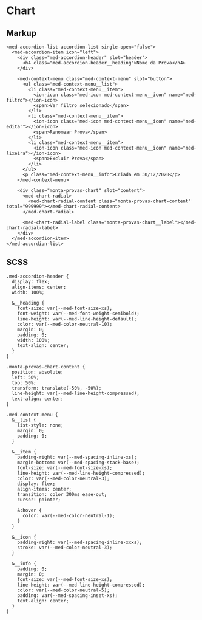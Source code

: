 
<Meta title="Components/Team/Monta provas/Chart/Usage" />

# Chart

## Markup

```
<med-accordion-list accordion-list single-open="false">
  <med-accordion-item icon="left">
    <div class="med-accordion-header" slot="header">
      <h4 class="med-accordion-header__heading">Nome da Prova</h4>
    </div>

    <med-context-menu class="med-context-menu" slot="button">
      <ul class="med-context-menu__list">
        <li class="med-context-menu__item">
          <ion-icon class="med-icon med-context-menu__icon" name="med-filtro"></ion-icon>
          <span>Ver filtro selecionado</span>
        </li>
        <li class="med-context-menu__item">
          <ion-icon class="med-icon med-context-menu__icon" name="med-editar"></ion-icon>
          <span>Renomear Prova</span>
        </li>
        <li class="med-context-menu__item">
          <ion-icon class="med-icon med-context-menu__icon" name="med-lixeira"></ion-icon>
          <span>Excluir Prova</span>
        </li>
      </ul>
      <p class="med-context-menu__info">Criada em 30/12/2020</p>
    </med-context-menu>

    <div class="monta-provas-chart" slot="content">
      <med-chart-radial>
        <med-chart-radial-content class="monta-provas-chart-content" total="999999"></med-chart-radial-content>
      </med-chart-radial>

      <med-chart-radial-label class="monta-provas-chart__label"></med-chart-radial-label>
    </div>
  </med-accordion-item>
</med-accordion-list>
```

## SCSS

```
.med-accordion-header {
  display: flex;
  align-items: center;
  width: 100%;

  &__heading {
    font-size: var(--med-font-size-xs);
    font-weight: var(--med-font-weight-semibold);
    line-height: var(--med-line-height-default);
    color: var(--med-color-neutral-10);
    margin: 0;
    padding: 0;
    width: 100%;
    text-align: center;
  }
}

.monta-provas-chart-content {
  position: absolute;
  left: 50%;
  top: 50%;
  transform: translate(-50%, -50%);
  line-height: var(--med-line-height-compressed);
  text-align: center;
}

.med-context-menu {
  &__list {
    list-style: none;
    margin: 0;
    padding: 0;
  }

  &__item {
    padding-right: var(--med-spacing-inline-xs);
    margin-bottom: var(--med-spacing-stack-base);
    font-size: var(--med-font-size-xs);
    line-height: var(--med-line-height-compressed);
    color: var(--med-color-neutral-3);
    display: flex;
    align-items: center;
    transition: color 300ms ease-out;
    cursor: pointer;

    &:hover {
      color: var(--med-color-neutral-1);
    }
  }

  &__icon {
    padding-right: var(--med-spacing-inline-xxxs);
    stroke: var(--med-color-neutral-3);
  }

  &__info {
    padding: 0;
    margin: 0;
    font-size: var(--med-font-size-xs);
    line-height: var(--med-line-height-compressed);
    color: var(--med-color-neutral-5);
    padding: var(--med-spacing-inset-xs);
    text-align: center;
  }
}
```
